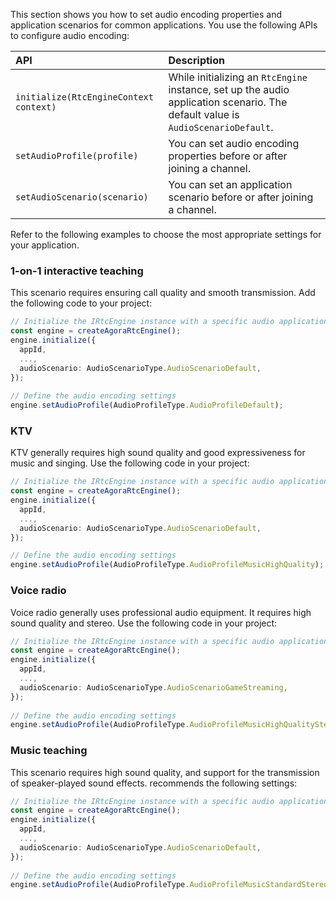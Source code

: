 
<PlatformWrapper platform="electron">

This section shows you how to set audio encoding properties and application scenarios for common applications. You use the following APIs to configure audio encoding:

| API | Description |
|:--- |:----------- |
| `initialize(RtcEngineContext context)` | While initializing  an `RtcEngine` instance, set up the audio application scenario. The default value is `AudioScenarioDefault`. |
| `setAudioProfile(profile)`   | You can set audio encoding properties before or after joining a channel. |
| `setAudioScenario(scenario)`           | You can set an application scenario before or after joining a channel. |

Refer to the following examples to choose the most appropriate settings for your application.

### 1-on-1 interactive teaching
This scenario requires ensuring call quality and smooth transmission. Add the following code to your project:

```typescript
// Initialize the IRtcEngine instance with a specific audio application scenario
const engine = createAgoraRtcEngine();
engine.initialize({
  appId,
  ...,
  audioScenario: AudioScenarioType.AudioScenarioDefault,
});
 
// Define the audio encoding settings
engine.setAudioProfile(AudioProfileType.AudioProfileDefault);
```

### KTV
KTV generally requires high sound quality and good expressiveness for music and singing. Use the following code in your project:

```typescript
// Initialize the IRtcEngine instance with a specific audio application scenario
const engine = createAgoraRtcEngine();
engine.initialize({
  appId,
  ...,
  audioScenario: AudioScenarioType.AudioScenarioDefault,
});

// Define the audio encoding settings
engine.setAudioProfile(AudioProfileType.AudioProfileMusicHighQuality);
```

### Voice radio
Voice radio generally uses professional audio equipment. It requires high sound quality and stereo. Use the following code in your project:

```typescript
// Initialize the IRtcEngine instance with a specific audio application scenario
const engine = createAgoraRtcEngine();
engine.initialize({
  appId,
  ...,
  audioScenario: AudioScenarioType.AudioScenarioGameStreaming,
});
 
// Define the audio encoding settings
engine.setAudioProfile(AudioProfileType.AudioProfileMusicHighQualityStereo);
```

### Music teaching
This scenario requires high sound quality, and support for the transmission of speaker-played sound effects. <Vg k="COMPANY"/> recommends the following settings:

```typescript
// Initialize the IRtcEngine instance with a specific audio application scenario
const engine = createAgoraRtcEngine();
engine.initialize({
  appId,
  ...,
  audioScenario: AudioScenarioType.AudioScenarioDefault,
});
 
// Define the audio encoding settings
engine.setAudioProfile(AudioProfileType.AudioProfileMusicStandardStereo);
```

</PlatformWrapper>